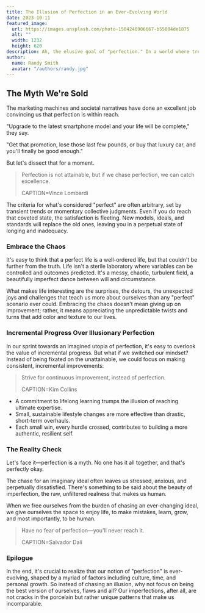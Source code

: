 ```yaml
---
title: The Illusion of Perfection in an Ever-Evolving World
date: 2023-10-11
featured_image:
  url: https://images.unsplash.com/photo-1504240906667-b55084de1875
  alt: ""
  width: 1232
  height: 620
description: Ah, the elusive goal of "perfection." In a world where trends cycle faster than a New York minute, the quest for perfection is like chasing a mirage. And yet, we can't help but be ensnared by the illusion.
author:
  name: Randy Smith
  avatar: "/authors/randy.jpg"
---
```


## The Myth We're Sold
The marketing machines and societal narratives have done an excellent job convincing us that perfection is within reach.


"Upgrade to the latest smartphone model and your life will be complete," they say.

"Get that promotion, lose those last few pounds, or buy that luxury car, and you'll finally be good enough."

But let's dissect that for a moment.

> Perfection is not attainable, but if we chase perfection, we can catch excellence.
>
> CAPTION=Vince Lombardi

The criteria for what's considered "perfect" are often arbitrary, set by transient trends or momentary collective judgments. Even if you do reach that coveted state, the satisfaction is fleeting. New models, ideals, and standards will replace the old ones, leaving you in a perpetual state of longing and inadequacy.

### Embrace the Chaos
It's easy to think that a perfect life is a well-ordered life, but that couldn't be further from the truth.
Life isn't a sterile laboratory where variables can be controlled and outcomes predicted.
It's a messy, chaotic, turbulent field, a beautifully imperfect dance between will and circumstance.

What makes life interesting are the surprises, the detours, the unexpected joys and challenges that teach us more about ourselves than any "perfect" scenario ever could. Embracing the chaos doesn't mean giving up on improvement; rather, it means appreciating the unpredictable twists and turns that add color and texture to our lives.

### Incremental Progress Over Illusionary Perfection
In our sprint towards an imagined utopia of perfection, it's easy to overlook the value of incremental progress. But what if we switched our mindset? Instead of being fixated on the unattainable, we could focus on making consistent, incremental improvements:

> Strive for continuous improvement, instead of perfection.
>
> CAPTION=Kim Collins

- A commitment to lifelong learning trumps the illusion of reaching ultimate expertise.
- Small, sustainable lifestyle changes are more effective than drastic, short-term overhauls.
- Each small win, every hurdle crossed, contributes to building a more authentic, resilient self.


### The Reality Check
Let's face it—perfection is a myth. No one has it all together, and that's perfectly okay.

The chase for an imaginary ideal often leaves us stressed, anxious, and perpetually dissatisfied.
There's something to be said about the beauty of imperfection, the raw, unfiltered realness that makes us human.

When we free ourselves from the burden of chasing an ever-changing ideal, we give ourselves the space to enjoy life, to make mistakes, learn, grow, and most importantly, to be human.

> Have no fear of perfection—you'll never reach it.
>
> CAPTION=Salvador Dalí

### Epilogue
In the end, it's crucial to realize that our notion of "perfection" is ever-evolving, shaped by a myriad of factors including culture, time, and personal growth. So instead of chasing an illusion, why not focus on being the best version of ourselves, flaws and all? Our imperfections, after all, are not cracks in the porcelain but rather unique patterns that make us incomparable.

